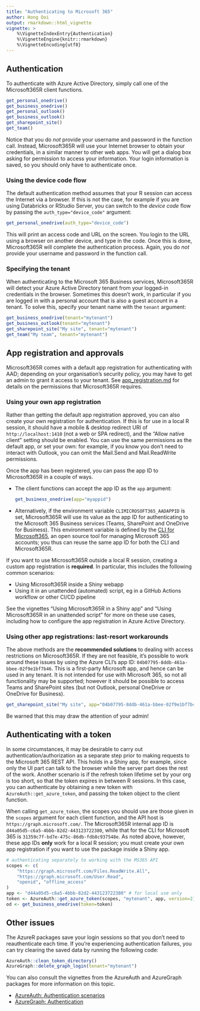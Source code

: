 ```yaml
---
title: "Authenticating to Microsoft 365"
author: Hong Ooi
output: rmarkdown::html_vignette
vignette: >
    %\VignetteIndexEntry{Authentication}
    %\VignetteEngine{knitr::rmarkdown}
    %\VignetteEncoding{utf8}
---
```


## Authentication

To authenticate with Azure Active Directory, simply call one of the Microsoft365R client functions.

```r
get_personal_onedrive()
get_business_onedrive()
get_personal_outlook()
get_business_outlook()
get_sharepoint_site()
get_team()
```

Notice that you do _not_ provide your username and password in the function call. Instead, Microsoft365R will use your Internet browser to obtain your credentials, in a similar manner to other web apps. You will get a dialog box asking for permission to access your information. Your login information is saved, so you should only have to authenticate once.

### Using the device code flow

The default authentication method assumes that your R session can access the Internet via a browser. If this is not the case, for example if you are using Databricks or RStudio Server, you can switch to the _device code_ flow by passing the `auth_type="device_code"` argument:

```r
get_personal_onedrive(auth_type="device_code")
```

This will print an access code and URL on the screen. You login to the URL using a browser on another device, and type in the code. Once this is done, Microsoft365R will complete the authentication process. Again, you do _not_ provide your username and password in the function call.

### Specifying the tenant

When authenticating to the Microsoft 365 Business services, Microsoft365R will detect your Azure Active Directory tenant from your logged-in credentials in the browser. Sometimes this doesn't work, in particular if you are logged in with a personal account that is also a guest account in a tenant. To solve this, specify your tenant name with the `tenant` argument:

```r
get_business_onedrive(tenant="mytenant")
get_business_outlook(tenant="mytenant")
get_sharepoint_site("My site", tenant="mytenant")
get_team("My team", tenant="mytenant")
```

## App registration and approvals

Microsoft365R comes with a default app registration for authenticating with AAD; depending on your organisation's security policy, you may have to get an admin to grant it access to your tenant. See [app_registration.md](https://github.com/Azure/Microsoft365R/blob/master/inst/app_registration.md) for details on the permissions that Microsoft365R requires.

### Using your own app registration

Rather than getting the default app registration approved, you can also create your own registration for authentication. If this is for use in a local R session, it should have a mobile & desktop redirect URI of `http://localhost:1410` (not a web or SPA redirect), and the "Allow native client" setting should be enabled. You can use the same permissions as the default app, or set your own: for example, if you know you don't need to interact with Outlook, you can omit the Mail.Send and Mail.ReadWrite permissions.

Once the app has been registered, you can pass the app ID to Microsoft365R in a couple of ways.

- The client functions can accept the app ID as the `app` argument:

  ```r
  get_business_onedrive(app="myappid")
  ```

- Alternatively, if the environment variable `CLIMICROSOFT365_AADAPPID` is set, Microsoft365R will use its value as the app ID for authenticating to the Microsoft 365 Business services (Teams, SharePoint and OneDrive for Business). This environment variable is defined by the [CLI for Microsoft365](https://pnp.github.io/cli-microsoft365/), an open source tool for managing Microsoft 365 accounts; you thus can reuse the same app ID for both the CLI and Microsoft365R.

If you want to use Microsoft365R outside a local R session, creating a custom app registration is **required**. In particular, this includes the following common scenarios:

- Using Microsoft365R inside a Shiny webapp
- Using it in an unattended (automated) script, eg in a GitHub Actions workflow or other CI/CD pipeline

See the vignettes "Using Microsoft365R in a Shiny app" and "Using Microsoft365R in an unattended script" for more on these use cases, including how to configure the app registration in Azure Active Directory.

### Using other app registrations: last-resort workarounds

The above methods are the **recommended solutions** to dealing with access restrictions on Microsoft365R. If they are not feasible, it's possible to work around these issues by using the Azure CLI's app ID: `04b07795-8ddb-461a-bbee-02f9e1bf7b46`. This is a first-party Microsoft app, and hence can be used in any tenant. It is not intended for use with Microsoft 365, so not all functionality may be supported; however it should be possible to access Teams and SharePoint sites (but not Outlook, personal OneDrive or OneDrive for Business).

  ```r
  get_sharepoint_site("My site", app="04b07795-8ddb-461a-bbee-02f9e1bf7b46")
  ```

Be warned that this may draw the attention of your admin!


## Authenticating with a token

In some circumstances, it may be desirable to carry out authentication/authorization as a separate step prior to  making requests to the Microsoft 365 REST API. This holds in a Shiny app, for example, since only the UI part can talk to the browser while the server part does the rest of the work. Another scenario is if the refresh token lifetime set by your org is too short, so that the token expires in between R sessions. In this case, you can authenticate by obtaining a new token with `AzureAuth::get_azure_token`, and passing the token object to the client function.

When calling `get_azure_token`, the scopes you should use are those given in the `scopes` argument for each client function, and the API host is `https://graph.microsoft.com/`. The Microsoft365R internal app ID is `d44a05d5-c6a5-4bbb-82d2-443123722380`, while that for the CLI for Microsoft 365 is `31359c7f-bd7e-475c-86db-fdb8c937548e`. As noted above, however, these app IDs **only** work for a local R session; you must create your own app registration if you want to use the package inside a Shiny app.

```r
# authenticating separately to working with the MS365 API
scopes <- c(
    "https://graph.microsoft.com/Files.ReadWrite.All",
    "https://graph.microsoft.com/User.Read",
    "openid", "offline_access"
)
app <- "d44a05d5-c6a5-4bbb-82d2-443123722380" # for local use only
token <- AzureAuth::get_azure_token(scopes, "mytenant", app, version=2)
od <- get_business_onedrive(token=token)
```


## Other issues

The AzureR packages save your login sessions so that you don't need to reauthenticate each time. If you're experiencing authentication failures, you can try clearing the saved data by running the following code:

```r
AzureAuth::clean_token_directory()
AzureGraph::delete_graph_login(tenant="mytenant")
```

You can also consult the vignettes from the AzureAuth and AzureGraph packages for more information on this topic.

- [AzureAuth: Authentication scenarios](https://cran.r-project.org/package=AzureAuth/vignettes/scenarios.html)
- [AzureGraph: Authentication](https://cran.r-project.org/package=AzureGraph/vignettes/auth.html)
